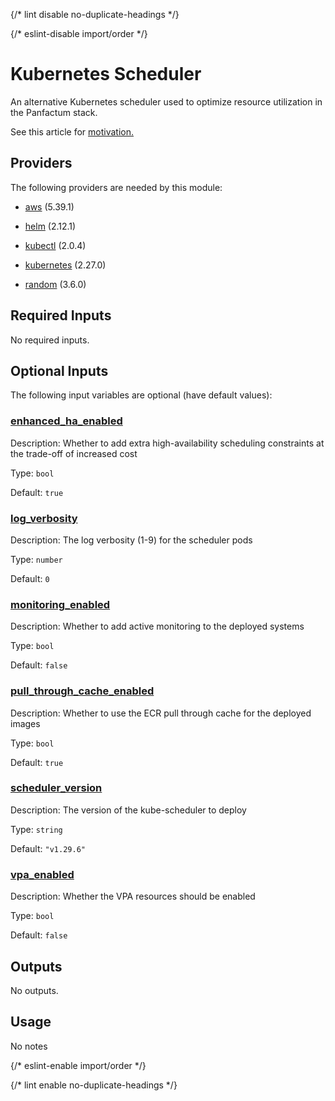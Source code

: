 
{/* lint disable no-duplicate-headings */}

{/* eslint-disable import/order */}

<ModuleHeader name="kube_scheduler" sourceHref="https://github.com/Panfactum/stack/tree/__PANFACTUM_VERSION_EDGE__/packages/infrastructure/kube_scheduler" status="stable" type="direct" />

# Kubernetes Scheduler

An alternative Kubernetes scheduler used to optimize resource utilization
in the Panfactum stack.

See this article for [motivation.](https://clickhouse.com/blog/packing-kubernetes-pods-more-efficiently-saving-money?utm_medium=social\&utm_source=twitter\&utm_campaign=blog)

## Providers

The following providers are needed by this module:

* [aws](https://registry.terraform.io/providers/hashicorp/aws/5.39.1/docs) (5.39.1)

* [helm](https://registry.terraform.io/providers/hashicorp/helm/2.12.1/docs) (2.12.1)

* [kubectl](#requirement_kubectl) (2.0.4)

* [kubernetes](https://registry.terraform.io/providers/hashicorp/kubernetes/2.27.0/docs) (2.27.0)

* [random](https://registry.terraform.io/providers/hashicorp/random/3.6.0/docs) (3.6.0)

## Required Inputs

No required inputs.

## Optional Inputs

The following input variables are optional (have default values):

### <a name="input_enhanced_ha_enabled" /> [enhanced\_ha\_enabled](#input_enhanced_ha_enabled)

Description: Whether to add extra high-availability scheduling constraints at the trade-off of increased cost

Type: `bool`

Default: `true`

### <a name="input_log_verbosity" /> [log\_verbosity](#input_log_verbosity)

Description: The log verbosity (1-9) for the scheduler pods

Type: `number`

Default: `0`

### <a name="input_monitoring_enabled" /> [monitoring\_enabled](#input_monitoring_enabled)

Description: Whether to add active monitoring to the deployed systems

Type: `bool`

Default: `false`

### <a name="input_pull_through_cache_enabled" /> [pull\_through\_cache\_enabled](#input_pull_through_cache_enabled)

Description: Whether to use the ECR pull through cache for the deployed images

Type: `bool`

Default: `true`

### <a name="input_scheduler_version" /> [scheduler\_version](#input_scheduler_version)

Description: The version of the kube-scheduler to deploy

Type: `string`

Default: `"v1.29.6"`

### <a name="input_vpa_enabled" /> [vpa\_enabled](#input_vpa_enabled)

Description: Whether the VPA resources should be enabled

Type: `bool`

Default: `false`

## Outputs

No outputs.

## Usage

No notes

{/* eslint-enable import/order */}

{/* lint enable no-duplicate-headings */}
